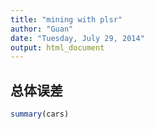 ```yaml
---
title: "mining with plsr"
author: "Guan"
date: "Tuesday, July 29, 2014"
output: html_document
---
```



## 总体误差
```r
summary(cars)
```